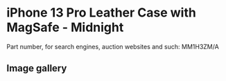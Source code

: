 
# iPhone 13 Pro Leather Case with MagSafe - Midnight

Part number, for search engines, auction websites and such: MM1H3ZM/A

## Image gallery

<div style={{ width: '100%', maxWidth: '768px' }}>
<GalleryComponent
    images={[
      {
        original: "/everysource/MM1H3.webp",
        thumbnail: "/everypreview/MM1H3.webp",
      },
      {
        original: "/everysource/MM1H3_AV1.webp",
        thumbnail: "/everypreview/MM1H3_AV1.webp",
      },
      {
        original: "/everysource/MM1H3_AV2.webp",
        thumbnail: "/everypreview/MM1H3_AV2.webp",
      },
      {
        original: "/everysource/MM1H3_AV3.webp",
        thumbnail: "/everypreview/MM1H3_AV3.webp",
      },
      {
        original: "/everysource/MM1H3_AV4.webp",
        thumbnail: "/everypreview/MM1H3_AV4.webp",
      },
      {
        original: "/everysource/MM1H3_AV5.webp",
        thumbnail: "/everypreview/MM1H3_AV5.webp",
      },
      {
        original: "/everysource/MM1H3_AV6.webp",
        thumbnail: "/everypreview/MM1H3_AV6.webp",
      }
    ]}
  />
</div>